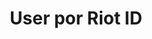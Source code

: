 ---
title: 'User por Riot ID'
description: 'Busca um usuário por seu Riot ID vinculado'
api: 'GET https://api.hubexpresso.com.br/user/byRiot/{name}/{tag}'
---